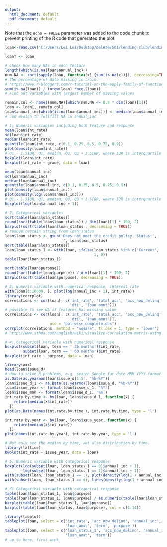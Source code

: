 ```yaml
---
output:
  html_document: default
  pdf_document: default
---
```


Note that the `echo = FALSE` parameter was added to the code chunk to prevent printing of the R code that generated the plot.
```r
loan<-read.csv('C:/Users/Lei Lei/Desktop/delete/501/lending club/lending-club-loan-data/loan.csv',stringsAsFactors = FALSE)
```
```r
loanT <- loan
```

```r
# check how many NAs in each feature
length(which(is.na(loan$annual_inc)))
num.NA <- sort(sapply(loan, function(x) {sum(is.na(x))}), decreasing=TRUE)
# The percentage of data missing in train.
# https://www.r-bloggers.com/r-tutorial-on-the-apply-family-of-functions/
sum(is.na(loan)) / (nrow(loan) *ncol(loan))
# Find out variables with largest number of missing values
```

```r
remain.col <- names(num.NA)[which(num.NA <= 0.8 * dim(loan)[1])]
loan <- loan[, remain.col]
loan$annual_inc[which(is.na(loan$annual_inc))] <- median(loan$annual_inc, na.rm = T)
# use median to fullfill NA in annual_inc
```

```r
# 1) Numeric variables including both feature and response
mean(loan$int_rate)
sd(loan$int_rate)
median(loan$int_rate)
quantile(loan$int_rate, c(0.1, 0.25, 0.5, 0.75, 0.9))
plot(density(loan$int_rate))
# Q1 - 1.5IQR, Q1, median, Q3, Q3 + 1.5IQR, where IQR is interquartile range: Q3 - Q1
boxplot(loan$int_rate)
boxplot(int_rate ~ grade, data = loan)

mean(loan$annual_inc)
sd(loan$annual_inc)
median(loan$annual_inc)
quantile(loan$annual_inc, c(0.1, 0.25, 0.5, 0.75, 0.9))
plot(density(loan$annual_inc))
plot(density(log(loan$annual_inc)))
# Q1 - 1.5IQR, Q1, median, Q3, Q3 + 1.5IQR, where IQR is interquartile range: Q3 - Q1
boxplot(log(loan$annual_inc + 1))
```

```r
# 2) Categorical variables
sort(table(loan$loan_status))
round(sort(table(loan$loan_status)) / dim(loan)[1] * 100, 2)
barplot(sort(table(loan$loan_status), decreasing = TRUE))
# remove certain string from loan_status
loan$loan_status <- gsub('Does not meet the credit policy. Status:',
                         '', loan$loan_status)
sort(table(loan$loan_status))
loan$loan_status_1 <- with(loan, ifelse(loan_status %in% c('Current', 'Fully Paid', 'Issued'),
                                        1, 0))
table(loan$loan_status_1)

sort(table(loan$purpose))
round(sort(table(loan$purpose)) / dim(loan)[1] * 100, 2)
barplot(sort(table(loan$purpose), decreasing = TRUE))
```

```r
# 3) Numeric variable with numerical response, interest rate
with(loan[1:10000, ], plot(log(annual_inc + 1), int_rate))
library(corrplot)
correlations <- cor(loan[, c('int_rate', 'total_acc', 'acc_now_delinq', 'annual_inc',
                             'dti', 'loan_amnt')]) 
# possible to see NA if features has missing value
correlations <- cor(loan[, c('int_rate', 'total_acc', 'acc_now_delinq', 'annual_inc',
                             'dti', 'loan_amnt')], 
                    use = "pairwise.complete.obs")
corrplot(correlations, method = "square", tl.cex = 1, type = 'lower')
# http://www.sthda.com/english/wiki/visualize-correlation-matrix-using-correlogram
```
```r
# 4) Categorical variable with numerical response
boxplot(subset(loan, term == ' 36 months')$int_rate,
        subset(loan, term == ' 60 months')$int_rate)
boxplot(int_rate ~ purpose, data = loan)

library(zoo)
head(loan$issue_d)
# How to solve R problems, e.g, search Google for date MMM YYYY format in R: Date formatting MMM-YYYY - Stack Overflow
as.Date(as.yearmon(loan$issue_d[1:5], "%b-%Y"))
loan$issue_d_1 <- as.Date(as.yearmon(loan$issue_d, "%b-%Y"))
loan$issue_year <- format(loan$issue_d_1, '%Y')
loan$issue_mon <- format(loan$issue_d_1, '%m')
int.rate.by.time <- by(loan, loan$issue_d_1, function(x) {
    return(median(x$int_rate))
  })
plot(as.Date(names(int.rate.by.time)), int.rate.by.time, type = 'l')

int.rate.by.year <- by(loan, loan$issue_year, function(x) {
    return(median(x$int_rate))
  })
plot(names(int.rate.by.year), int.rate.by.year, type = 'l')

# Not only see the median by time, but also distribution by time.
library(lattice)
bwplot(int_rate ~ issue_year, data = loan)
```

```r
# 5) Numeric variable with categorical response
boxplot(log(subset(loan, loan_status_1 == 0)$annual_inc + 1),
        log(subset(loan, loan_status_1 == 1)$annual_inc + 1))
with(subset(loan, loan_status_1 == 1), plot(density(log(1 + annual_inc))))
with(subset(loan, loan_status_1 == 0), lines(density(log(1 + annual_inc)), col = 'red'))

```

```r
# 6) Categorical variable with categorical response
table(loan$loan_status_1, loan$purpose)
table(loan$loan_status_1, loan$purpose) / as.numeric(table(loan$loan_status_1))
barplot(table(loan$loan_status_1, loan$purpose))
barplot(table(loan$loan_status, loan$purpose), col = c(1:14))

library(tabplot)
tableplot(loan, select = c('int_rate', 'acc_now_delinq', 'annual_inc',
                           'loan_amnt', 'term', 'purpose'))
tableplot(loan, select = c('loan_status_1', 'acc_now_delinq', 'annual_inc',
                           'loan_amnt', 'term'))
# up to here, first week

```

